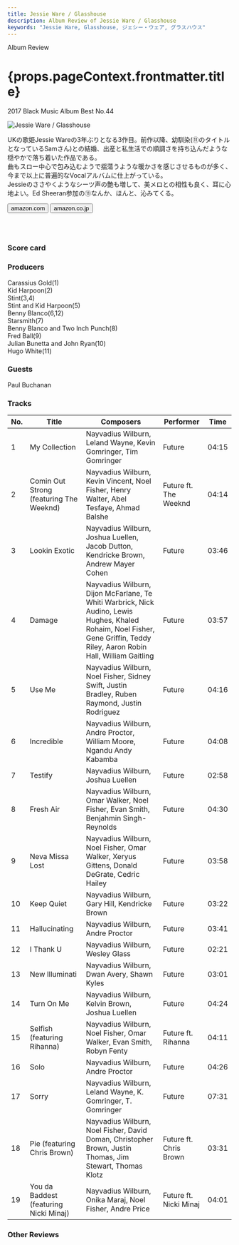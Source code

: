 ```yaml
---
title: Jessie Ware / Glasshouse
description: Album Review of Jessie Ware / Glasshouse
keywords: "Jessie Ware, Glasshouse, ジェシー・ウェア, グラスハウス"
---
```






<p className="largeP">Album Review</p>
<h1 className="h1--no--margin">{props.pageContext.frontmatter.title}</h1>
<p className="largeP">
  <Link to="/best50/2017/">2017 Black Music Album Best No.44</Link>
</p>

<Row  className="image-card-group">
	<Column colMd={"3"} colLg={"4"} noGutterMdLeft="">
       <ImageCard>

![Jessie Ware / Glasshouse](../../images/cd/jessieware3L.jpg)

</ImageCard>
	</Column>
	<Column colMd={"4"} colLg={"8"} noGutterMdLeft="">
	<p>
	UKの歌姫Jessie Wareの3年ぶりとなる3作目。前作以降、幼馴染(⑪のタイトルとなっているSamさん)との結婚、出産と私生活での順調さを持ち込んだような穏やかで落ち着いた作品である。
	<br/>曲もスロー中心で包み込むようで揺蕩うような暖かさを感じさせるものが多く、今まで以上に普遍的なVocalアルバムに仕上がっている。
	<br/>Jessieのささやくようなシーツ声の艶も増して、美メロとの相性も良く、耳に心地よい。Ed Sheeran参加の⑪なんか、ほんと、沁みてくる。
	</p>
	<div>
	  <Button className="button-right-mergin"  href="https://amzn.to/3h9Sxul" kind="primary" size="small" renderIcon={ArrowUpRight24}>
      amazon.com
    </Button>
    <Button className="button-right-mergin"  href="https://amzn.to/3ew3vsp" kind="secondary" size="small" renderIcon={ArrowUpRight24}>
      amazon.co.jp
    </Button>
	</div>
	<a href="https://geo.music.apple.com/jp/album/hndrxx/1253102461?mt=1&app=music&ls=1&at=11lcug" style="display:inline-block;overflow:hidden;background:url(https://linkmaker.itunes.apple.com/ja-jp/lockup.svg?releaseDate=2017-02-24&kind=album&bubble=apple_music&style=mono-black) no-repeat;width:180px;height:45px;"></a>
	</Column>
</Row>
<Row >
	<Column colMd={"4"} colLg={"4"} noGutterMdLeft="">
<div>
  <h3>Score card</h3>
	<SliderJS1 value="5" />
  <SliderJS2 value="1" />
	<SliderJS3 value="1" />
  <SliderJS4 value="8" />
</div>
</Column>
<Column colMd={"8"} colLg={"8"} noGutterMdLeft="">
<div>
<h3>Producers</h3>
<p>
	Carassius Gold(1)
	<br/>Kid Harpoon(2)
	<br/>Stint(3,4)
	<br/>Stint and Kid Harpoon(5)
	<br/>Benny Blanco(6,12)
	<br/>Starsmith(7)
	<br/>Benny Blanco and Two Inch Punch(8)
	<br/>Fred Ball(9)
	<br/>Julian Bunetta and John Ryan(10)
	<br/>Hugo White(11)
</p>
<h3>Guests</h3>
<p>
	Paul Buchanan
</p>
</div>
</Column>
</Row>

<h3>Tracks</h3>

| No. | Title                                   | Composers                                                                                                                                                                   | Performer              | Time  |
| --- | --------------------------------------- | --------------------------------------------------------------------------------------------------------------------------------------------------------------------------- | ---------------------- | ----- |
| 1   | My Collection                           | Nayvadius Wilburn, Leland Wayne, Kevin Gomringer, Tim Gomringer                                                                                                             | Future                 | 04:15 |
| 2   | Comin Out Strong (featuring The Weeknd) | Nayvadius Wilburn, Kevin Vincent, Noel Fisher, Henry Walter, Abel Tesfaye, Ahmad Balshe                                                                                     | Future ft. The Weeknd  | 04:14 |
| 3   | Lookin Exotic                           | Nayvadius Wilburn, Joshua Luellen, Jacob Dutton, Kendricke Brown, Andrew Mayer Cohen                                                                                        | Future                 | 03:46 |
| 4   | Damage                                  | Nayvadius Wilburn, Dijon McFarlane, Te Whiti Warbrick, Nick Audino, Lewis Hughes, Khaled Rohaim, Noel Fisher, Gene Griffin, Teddy Riley, Aaron Robin Hall, William Gaitling | Future                 | 03:57 |
| 5   | Use Me                                  | Nayvadius Wilburn, Noel Fisher, Sidney Swift, Justin Bradley, Ruben Raymond, Justin Rodriguez                                                                               | Future                 | 04:16 |
| 6   | Incredible                              | Nayvadius Wilburn, Andre Proctor, William Moore, Ngandu Andy Kabamba                                                                                                        | Future                 | 04:08 |
| 7   | Testify                                 | Nayvadius Wilburn, Joshua Luellen                                                                                                                                           | Future                 | 02:58 |
| 8   | Fresh Air                               | Nayvadius Wilburn, Omar Walker, Noel Fisher, Evan Smith, Benjahmin Singh-Reynolds                                                                                           | Future                 | 04:30 |
| 9   | Neva Missa Lost                         | Nayvadius Wilburn, Noel Fisher, Omar Walker, Xeryus Gittens, Donald DeGrate, Cedric Hailey                                                                                  | Future                 | 03:58 |
| 10  | Keep Quiet                              | Nayvadius Wilburn, Gary Hill, Kendricke Brown                                                                                                                               | Future                 | 03:22 |
| 11  | Hallucinating                           | Nayvadius Wilburn, Andre Proctor                                                                                                                                            | Future                 | 03:41 |
| 12  | I Thank U                               | Nayvadius Wilburn, Wesley Glass                                                                                                                                             | Future                 | 02:21 |
| 13  | New Illuminati                          | Nayvadius Wilburn, Dwan Avery, Shawn Kyles                                                                                                                                  | Future                 | 03:01 |
| 14  | Turn On Me                              | Nayvadius Wilburn, Kelvin Brown, Joshua Luellen                                                                                                                             | Future                 | 04:24 |
| 15  | Selfish (featuring Rihanna)             | Nayvadius Wilburn, Noel Fisher, Omar Walker, Evan Smith, Robyn Fenty                                                                                                        | Future ft. Rihanna     | 04:11 |
| 16  | Solo                                    | Nayvadius Wilburn, Andre Proctor                                                                                                                                            | Future                 | 04:26 |
| 17  | Sorry                                   | Nayvadius Wilburn, Leland Wayne, K. Gomringer, T. Gomringer                                                                                                                 | Future                 | 07:31 |
| 18  | Pie (featuring Chris Brown)             | Nayvadius Wilburn, Noel Fisher, David Doman, Christopher Brown, Justin Thomas, Jim Stewart, Thomas Klotz                                                                    | Future ft. Chris Brown | 03:31 |
| 19  | You da Baddest (featuring Nicki Minaj)  | Nayvadius Wilburn, Onika Maraj, Noel Fisher, Andre Price                                                                                                                    | Future ft. Nicki Minaj | 04:01 |

<h3>Other Reviews</h3>

<Row>
  <Column colMd={3} colLg={3} noGutterMdLeft>
    <Review1 />
  </Column>
</Row>
